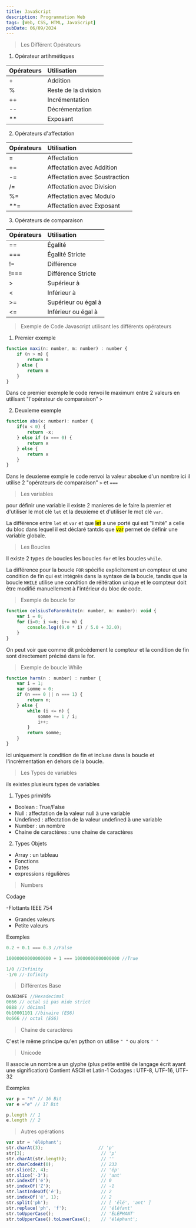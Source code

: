 ```yaml
---
title: JavaScript
description: Programmation Web
tags: [Web, CSS, HTML, JavaScript]
pubDate: 06/09/2024
---
```


> Les Différent Opérateurs

1. Opérateur artihmétiques

| Opérateurs | Utilisation          |
| :--------- | :------------------- |
| +          | Addition             |
| %          | Reste de la division |
| ++         | Incrémentation       |
| --         | Décrémentation       |
| \*\*       | Exposant             |

2. Opérateurs d'affectation

| Opérateurs | Utilisation                   |
| :--------- | :---------------------------- |
| =          | Affectation                   |
| +=         | Affectation avec Addition     |
| -=         | Affectation avec Soustraction |
| /=         | Affectation avec Division     |
| %=         | Affectation avec Modulo       |
| \*\*=      | Affectation avec Exposant     |

3. Opérateurs de comparaison

| Opérateurs | Utilisation          |
| :--------- | :------------------- |
| ==         | Égalité              |
| ===        | Égalité Stricte      |
| !=         | Différence           |
| !===       | Différence Stricte   |
| >          | Supérieur à          |
| \<         | Inférieur à          |
| >=         | Supérieur ou égal à |
| \<=        | Inférieur ou égal à |

> Exemple de Code Javascript utilisant les différents opérateurs

1. Premier exemple

```javascript
function maxi(n: number, m: number) : number {
    if (n > m) {
        return n
    } else {
        return m
    }
}
```

Dans ce premier exemple le code renvoi le maximum entre 2 valeurs en utilisant
"l'opérateur de comparaison" <code>></code>

2. Deuxieme exemple

```javascript
function abs(x: number): number {
    if(x < 0) {
        return -x;
    } else if (x === 0) {
        return x
    } else {
        return x
    }
}
```

Dans le deuxieme exmple le code renvoi la valeur absolue d'un nombre ici il
utilise 2 "opérateurs de comparaison" <code>></code> et <code>===</code>

> Les variables

pour définir une variable il existe 2 manieres de le faire la premier et
d'utiliser le mot clé <code>let</code> et la deuxieme et d'utiliser le mot clé
<code>var</code>.

La différence entre <code>let</code> et <code>var</code> et que <mark>let</mark>
a une porté qui est "limité" a celle du bloc dans lequel il est
déclaré tantdis que <mark>var</mark> permet de définir une variable globale.

> Les Boucles

Il existe 2 types de boucles les boucles <code>for</code> et les boucles
<code>while</code>.

La différence pour la boucle <code>FOR</code> spécifie explicitement un
compteur et une condition de fin qui est intégrés dans la syntaxe de la boucle,
tandis que la boucle <code>WHILE</code> utilise une condition de réitération
unique et le compteur doit être modifié manuellement à l'intérieur du bloc de
code.

> Exemple de boucle for

```javascript
function celsiusToFarenhite(n: number, m: number): void {
    var i = 0;
    for (i=0; i <=n; i+= m) {
        console.log((9.0 * i) / 5.0 + 32.0);
    }
}
```

On peut voir que comme dit précédement le compteur et la condition de fin sont
directement précisé dans le for.

> Exemple de boucle While

```javascript
function harm(n : number) : number {
    var i = 1;
    var somme = 0;
    if (n === 0 || n === 1) {
        return n;
    } else {
        while (i <= n) {
            somme += 1 / i;
            i++;
        }
        return somme;
    }
}
```

ici uniquement la condition de fin et incluse dans la boucle et
l'incrémentation en dehors de la boucle.

> Les Types de variables

ils existes plusieurs types de variables

1. Types primitifs

- Boolean : True/False
- Null : affectation de la valeur null à une variable
- Undefined : affectation de la valeur undefined à une variable
- Number : un nombre
- Chaine de caractères : une chaine de caractères


2. Types Objets

- Array : un tableau
- Fonctions
- Dates
- expressions régulières

> Numbers 

Codage

-Flottants IEEE 754
- Grandes valeurs
- Petite valeurs

Exemples

```js
0.2 + 0.1 === 0.3 //False

10000000000000000 + 1 === 10000000000000000 //True

1/0 //Infinity
-1/0 //-Infinity
```

> Différentes Base

```js
OxAB34FE //Hexadecimal
0666 // octal si pas mide strict
0888 // décimal
0b10001101 //binaire (ES6)
0o666 // octal (ES6)
```

> Chaine de caractères

C'est le même principe qu'en python on utilise <code>" "</code> ou alors <code>' '</code>

> Unicode

Il associe un nombre a un glyphe (plus petite entité de langage écrit ayant une signification)
Contient ASCII et Latin-1
Codages : UTF-8, UTF-16, UTF-32

Exemples
```js
var p = "π" // 16 Bit
var e ="𝑒" // 17 Bit

p.length // 1
e.length // 2
```

> Autres opérations

```js
var str = 'éléphant';
str.charAt(3);                     // 'p'
str[3];                             // 'p'
str.charAt(str.length);             // ''
str.charCodeAt(0);                  // 233
str.slice(2, 4);                    // 'ép'
str.slice('-3');                    // 'ant'
str.indexOf('é');                   // 0
str.indexOf('Z');                   // -1
str.lastIndexOf('é');               // 2
str.indexOf('é', 1);                // 2
str.split('ph');                    // [ 'élé', 'ant' ]
str.replace('ph', 'f');             // 'éléfant'
str.toUpperCase();                  // 'ÉLÉPHANT'
str.toUpperCase().toLowerCase();    // 'éléphant';
```
